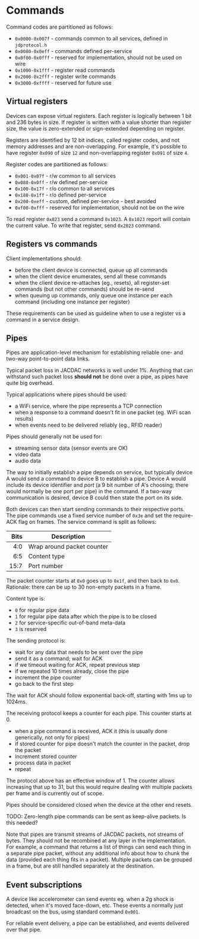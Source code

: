 # Commands

Command codes are partitioned as follows:

* `0x0000-0x007f` - commands common to all services, defined in `jdprotocol.h`
* `0x0080-0x0eff` - commands defined per-service
* `0x0f00-0x0fff` - reserved for implementation, should not be used on wire
* `0x1000-0x1fff` - register read commands
* `0x2000-0x2fff` - register write commands
* `0x3000-0xffff` - reserved for future use

## Virtual registers

Devices can expose virtual registers.
Each register is logically between 1 bit and 236 bytes in size.
If register is written with a value shorter than register size, the
value is zero-extended or sign-extended depending on register.

Registers are identified by 12 bit indices, called register codes, and not memory addresses
and are non-overlapping.
For example, it's possible to have register `0x090` of size `12`
and non-overlapping register `0x091` of size `4`.

Register codes are partitioned as follows:

* `0x001-0x07f` - r/w common to all services
* `0x080-0x0ff` - r/w defined per-service
* `0x100-0x17f` - r/o common to all services
* `0x180-0x1ff` - r/o defined per-service
* `0x200-0xeff` - custom, defined per-service - best avoided
* `0xf00-0xfff` - reserved for implementation, should not be on the wire

To read register `0x023` send a command `0x1023`.
A `0x1023` report will contain the current value.
To write that register, send `0x2023` command.

## Registers vs commands

Client implementations should:
* before the client device is connected, queue up all commands
* when the client device enumerates, send all these commands
* when the client device re-attaches (eg., resets), all register-set commands (but not other commands) should be re-send
* when queuing up commands, only queue one instance per each command (including one instance per register)

These requirements can be used as guideline when to use a register vs a command
in a service design.

## Pipes

Pipes are application-level mechanism for establishing reliable one- and two-way 
point-to-point data links.

Typical packet loss in JACDAC networks is well under 1%.
Anything that can withstand such packet loss **should not** be done over a pipe,
as pipes have quite big overhead.

Typical applications where pipes should be used:
* a WiFi service, where the pipe represents a TCP connection
* when a response to a command doesn't fit in one packet (eg. WiFi scan results)
* when events need to be delivered reliably (eg., RFID reader)

Pipes should generally not be used for:
* streaming sensor data (sensor events are OK)
* video data
* audio data

The way to initially establish a pipe depends on service, but typically
device A would send a command to device B to establish a pipe.
Device A would include its device identifier and _port_
(a 9 bit number of A's choosing; there would normally be one port per pipe) in the command.
If a two-way communication is desired, device B could then state the port on its side.

Both devices can then start sending commands to their respective ports.
The pipe commands use a fixed service number of `0x3e` and set the require-ACK
flag on frames.
The service command is split as follows:

| Bits  | Description
|------:| ------------------------------------
|   4:0 | Wrap around packet counter
|   6:5 | Content type
|  15:7 | Port number

The packet counter starts at `0x0` goes up to `0x1f`, and then back to `0x0`.
Rationale: there can be up to 30 non-empty packets in a frame.

Content type is:
* `0` for regular pipe data
* `1` for regular pipe data after which the pipe is to be closed
* `2` for service-specific out-of-band meta-data
* `3` is reserved

The sending protocol is:
* wait for any data that needs to be sent over the pipe
* send it as a command; wait for ACK
* if we timeout waiting for ACK, repeat previous step
* if we repeated 10 times already, close the pipe
* increment the pipe counter
* go back to the first step

The wait for ACK should follow exponential back-off, starting with 1ms up to 1024ms.

The receiving protocol keeps a counter for each pipe. This counter starts at 0.
* when a pipe command is received, ACK it (this is usually done generically, not only for pipes)
* if stored counter for pipe doesn't match the counter in the packet, drop the packet
* increment stored counter
* process data in packet
* repeat

The protocol above has an effective window of 1.
The counter allows increasing that up to 31, but this would require dealing with 
multiple packets per frame and is currently out of scope.

Pipes should be considered closed when the device at the other end resets.

TODO: Zero-length pipe commands can be sent as keep-alive packets.
Is this needed? 

Note that pipes are transmit streams of JACDAC packets, not streams of bytes.
They should not be recombined at any layer in the implementation.
For example, a command that returns a list of things can send each thing in a separate
pipe packet, without any additional info about how to chunk the data
(provided each thing fits in a packet).
Multiple packets can be grouped in a frame, but are still handled separately at the
destination.

## Event subscriptions

A device like accelerometer can send events eg. when a 2g shock is detected,
when it's moved face-down, etc.
These events a normally just broadcast on the bus, using standard command `0x001`.

For reliable event delivery, a pipe can be established, and events delivered
over that pipe.
